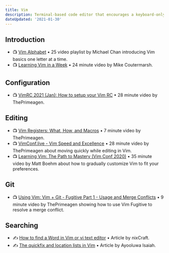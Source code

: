 ```yaml
---
title: Vim
description: Terminal-based code editor that encourages a keyboard-only workflow.
dateUpdated: '2021-01-30'
---
```


## Introduction

- 📺 [Vim Alphabet](https://m.youtube.com/playlist?list=PLnc_NxpmOxaNqdGvUg8RBi8ZTaZGPdqBD) • 25 video playlist by Michael Chan introducing Vim basics one letter at a time.
- 📺 [Learning Vim in a Week](https://m.youtube.com/watch?v=_NUO4JEtkDw) • 24 minute video by Mike Coutermarsh.

## Configuration

- 📺 [VimRC 2021 (Jan): How to setup your Vim RC](https://m.youtube.com/watch?v=DogKdiRx7ls) • 28 minute video by ThePrimeagen.

## Editing

- 📺 [Vim Registers: What, How, and Macros](https://m.youtube.com/watch?v=Q5eDxR7bU2k) • 7 minute video by ThePrimeagen.
- 📺 [VimConf.live - Vim Speed and Excellence](https://m.youtube.com/watch?v=tCktGgPQ3D0) • 28 minute video by ThePrimeagen about moving quickly while editing in Vim.
- 📺 [Learning Vim: The Path to Mastery (Vim Conf 2020)](https://m.youtube.com/watch?v=SZ-xHGD7sMc) • 35 minute video by Matt Boehm about how to gradually customize Vim to fit your preferences.

## Git

- 📺 [Using Vim: Vim + Git - Fugitive Part 1 - Usage and Merge Conflicts](https://m.youtube.com/watch?v=PO6DxfGPQvw) • 9 minute video by ThePrimeagen showing how to use Vim Fugitive to resolve a merge conflict.

## Searching

- ✍️ [How to find a Word in Vim or vi text editor](https://www.cyberciti.biz/faq/find-a-word-in-vim-or-vi-text-editor/) • Article by nixCraft.
- ✍️ [The quickfix and location lists in Vim](https://freshman.tech/vim-quickfix-and-location-list/) • Article by Ayooluwa Isaiah.
